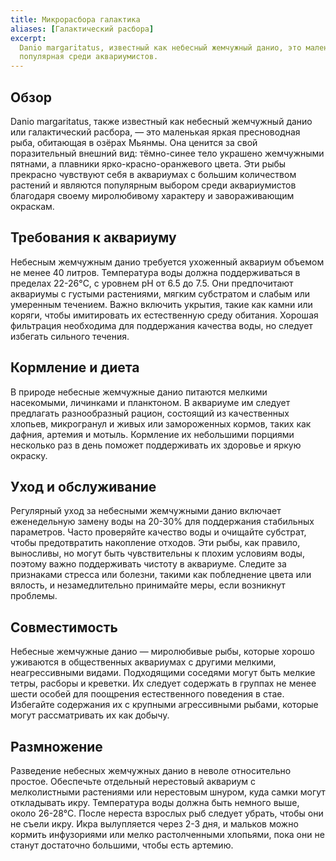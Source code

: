 ```yaml
---
title: Микрорасбора галактика
aliases: [Галактический расбора]
excerpt:
  Danio margaritatus, известный как небесный жемчужный данио, это маленькая яркая пресноводная рыба, обитающая в Мьянме,
  популярная среди аквариумистов.
---
```


## Обзор

Danio margaritatus, также известный как небесный жемчужный данио или галактический расбора, — это маленькая яркая
пресноводная рыба, обитающая в озёрах Мьянмы. Она ценится за свой поразительный внешний вид: тёмно-синее тело украшено
жемчужными пятнами, а плавники ярко-красно-оранжевого цвета. Эти рыбы прекрасно чувствуют себя в аквариумах с большим
количеством растений и являются популярным выбором среди аквариумистов благодаря своему миролюбивому характеру и
завораживающим окраскам.

## Требования к аквариуму

Небесным жемчужным данио требуется ухоженный аквариум объемом не менее 40 литров. Температура воды должна поддерживаться
в пределах 22-26°C, с уровнем pH от 6.5 до 7.5. Они предпочитают аквариумы с густыми растениями, мягким субстратом и
слабым или умеренным течением. Важно включить укрытия, такие как камни или коряги, чтобы имитировать их естественную
среду обитания. Хорошая фильтрация необходима для поддержания качества воды, но следует избегать сильного течения.

## Кормление и диета

В природе небесные жемчужные данио питаются мелкими насекомыми, личинками и планктоном. В аквариуме им следует
предлагать разнообразный рацион, состоящий из качественных хлопьев, микрогранул и живых или замороженных кормов, таких
как дафния, артемия и мотыль. Кормление их небольшими порциями несколько раз в день поможет поддерживать их здоровье и
яркую окраску.

## Уход и обслуживание

Регулярный уход за небесными жемчужными данио включает еженедельную замену воды на 20-30% для поддержания стабильных
параметров. Часто проверяйте качество воды и очищайте субстрат, чтобы предотвратить накопление отходов. Эти рыбы, как
правило, выносливы, но могут быть чувствительны к плохим условиям воды, поэтому важно поддерживать чистоту в аквариуме.
Следите за признаками стресса или болезни, такими как побледнение цвета или вялость, и незамедлительно принимайте меры,
если возникнут проблемы.

## Совместимость

Небесные жемчужные данио — миролюбивые рыбы, которые хорошо уживаются в общественных аквариумах с другими мелкими,
неагрессивными видами. Подходящими соседями могут быть мелкие тетры, расборы и креветки. Их следует содержать в группах
не менее шести особей для поощрения естественного поведения в стае. Избегайте содержания их с крупными агрессивными
рыбами, которые могут рассматривать их как добычу.

## Размножение

Разведение небесных жемчужных данио в неволе относительно простое. Обеспечьте отдельный нерестовый аквариум с
мелколистными растениями или нерестовым шнуром, куда самки могут откладывать икру. Температура воды должна быть немного
выше, около 26-28°C. После нереста взрослых рыб следует убрать, чтобы они не съели икру. Икра вылупляется через 2-3 дня,
и мальков можно кормить инфузориями или мелко растолченными хлопьями, пока они не станут достаточно большими, чтобы есть
артемию.

